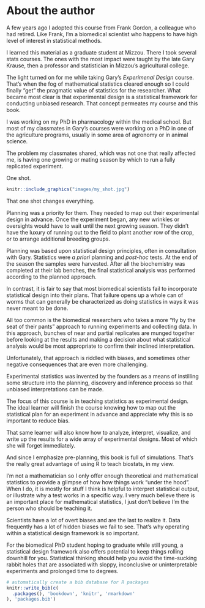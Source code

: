 # About the author {#author}

A few years ago I adopted this course from Frank Gordon, a colleague who had retired. Like Frank, I'm a biomedical scientist who happens to have high level of interest in statistical methods. 

I learned this material as a graduate student at Mizzou. There I took several stats courses. The ones with the most impact were taught by the late Gary Krause, then a professor and statistician in Mizzou's agricultural college.

The light turned on for me while taking Gary's *Experimenal Design* course. That's when the fog of mathematical statistics cleared enough so I could finally "get" the pragmatic value of statistics for the researcher. What became most clear is that experimental design is a statistical framework for conducting unbiased research. That concept permeates my course and this book.

I was working on my PhD in pharmacology within the medical school. But most of my classmates in Gary's courses were working on a PhD in one of the agriculture programs, usually in some area of agronomy or in animal science. 

The problem my classmates shared, which was not one that really affected me, is having one growing or mating season by which to run a fully replicated experiment.

One shot.

```r
knitr::include_graphics("images/my_shot.jpg")
```

That one shot changes everything.

Planning was a priority for them. They needed to map out their experimental design in advance. Once the experiment began, any new wrinkles or oversights would have to wait until the next growing season. They didn't have the luxury of running out to the field to plant another row of the crop, or to arrange additional breeding groups. 

Planning was based upon statistical design principles, often in consultation with Gary. Statistics were *a priori* planning and *post-hoc* tests. At the end of the season the samples were harvested. After all the biochemistry was completed at their lab benches, the final statistical analysis was performed according to the planned approach.

In contrast, it is fair to say that most biomedical scientists fail to incorporate statistical design into their plans. That failure opens up a whole can of worms that can generally be characterized as doing statistics in ways it was never meant to be done.

All too common is the biomedical researchers who takes a more "fly by the seat of their pants" approach to running experiments and collecting data. In this approach, bunches of near and partial replicates are munged together before looking at the results and making a decision about what statistical analysis would be most appropriate to confirm their inclined interpretation.  

Unfortunately, that approach is riddled with biases, and sometimes other negative consequences that are even more challenging.

Experimental statistics was invented by the founders as a means of instilling some structure into the planning, discovery and inference process so that unbiased interpretations can be made.

The focus of this course is in teaching statistics as experimental design. The ideal learner will finish the course knowing how to map out the statistical plan for an experiment in advance and appreciate why this is so important to reduce bias.  

That same learner will also know how to analyze, interpret, visualize, and write up the results for a wide array of experimental designs. Most of which she will forget immediately. 

And since I emphasize pre-planning, this book is full of simulations. That's the really great advantage of using R to teach biostats, in my view.

I'm not a mathematician so I only offer enough theoretical and mathematical statistics to provide a glimpse of how how things work "under the hood". When I do, it is mostly for stuff I think is helpful to interpret statistical output, or illustrate why a test works in a specific way. I very much believe there is an important place for mathematical statistics, I just don't believe I'm the person who should be teaching it.  

Scientists have a lot of overt biases and are the last to realize it. Data frequently has a lot of hidden biases we fail to see. That's why operating within a statistical design framework is so important. 

For the biomedical PhD student hoping to graduate while still young, a statistical design framework also offers potential to keep things rolling downhill for you. Statistical thinking should help you avoid the time-sucking rabbit holes that are associated with sloppy, inconclusive or uninterpretable experiments and prolonged time to degrees. 


```r
# automatically create a bib database for R packages
knitr::write_bib(c(
  .packages(), 'bookdown', 'knitr', 'rmarkdown'
), 'packages.bib')
```

